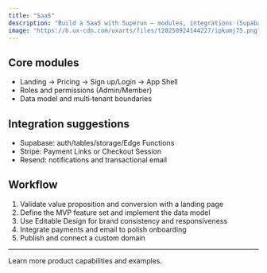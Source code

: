 ```yaml
---
title: "SaaS"
description: "Build a SaaS with Superun — modules, integrations (Supabase/Stripe/Resend), and recommended workflow."
image: "https://b.ux-cdn.com/uxarts/files/t20250924144227/ipkumj75.png"
---
```


## Core modules
- Landing → Pricing → Sign up/Login → App Shell
- Roles and permissions (Admin/Member)
- Data model and multi‑tenant boundaries

## Integration suggestions
- Supabase: auth/tables/storage/Edge Functions
- Stripe: Payment Links or Checkout Session
- Resend: notifications and transactional email

## Workflow
1. Validate value proposition and conversion with a landing page
2. Define the MVP feature set and implement the data model
3. Use Editable Design for brand consistency and responsiveness
4. Integrate payments and email to polish onboarding
5. Publish and connect a custom domain

---

<Card title="Superun Website" icon="globe" href="https://superun.ai/web" horizontal>
  Learn more product capabilities and examples.
</Card>


